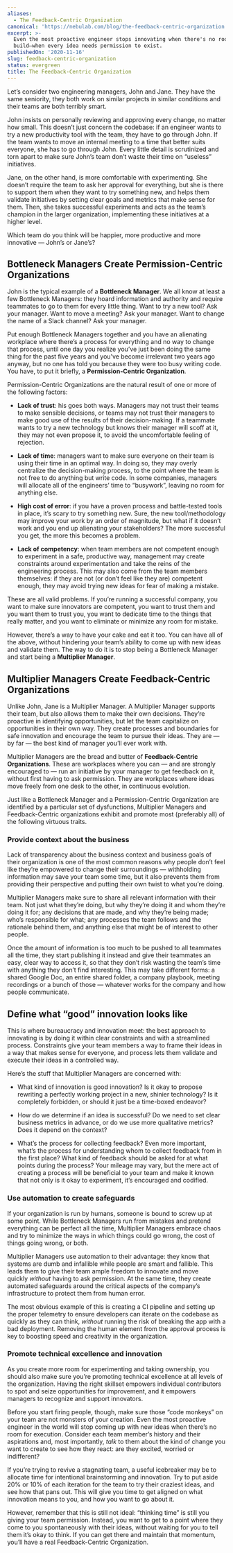 ```yaml
---
aliases:
  - The Feedback-Centric Organization
canonical: 'https://nebulab.com/blog/the-feedback-centric-organization'
excerpt: >-
  Even the most proactive engineer stops innovating when there's no room to
  build—when every idea needs permission to exist.
publishedOn: '2020-11-16'
slug: feedback-centric-organization
status: evergreen
title: The Feedback-Centric Organization
---
```

Let’s consider two engineering managers, John and Jane. They have the same seniority, they both work on similar projects in similar conditions and their teams are both terribly smart.

John insists on personally reviewing and approving every change, no matter how small. This doesn’t just concern the codebase: if an engineer wants to try a new productivity tool with the team, they have to go through John. If the team wants to move an internal meeting to a time that better suits everyone, she has to go through John. Every little detail is scrutinized and torn apart to make sure John’s team don’t waste their time on “useless” initiatives.

Jane, on the other hand, is more comfortable with experimenting. She doesn’t require the team to ask her approval for everything, but she is there to support them when they want to try something new, and helps them validate initiatives by setting clear goals and metrics that make sense for them. Then, she takes successful experiments and acts as the team’s champion in the larger organization, implementing these initiatives at a higher level.

Which team do you think will be happier, more productive and more innovative — John’s or Jane’s?

## Bottleneck Managers Create Permission-Centric Organizations

John is the typical example of a **Bottleneck Manager**. We all know at least a few Bottleneck Managers: they hoard information and authority and require teammates to go to them for every little thing. Want to try a new tool? Ask your manager. Want to move a meeting? Ask your manager. Want to change the name of a Slack channel? Ask your manager.

Put enough Bottleneck Managers together and you have an alienating workplace where there’s a process for everything and no way to change that process, until one day you realize you’ve just been doing the same thing for the past five years and you’ve become irrelevant two years ago anyway, but no one has told you because they were too busy writing code. You have, to put it briefly, a **Permission-Centric Organization**.

Permission-Centric Organizations are the natural result of one or more of the following factors:

- **Lack of trust**: his goes both ways. Managers may not trust their teams to make sensible decisions, or teams may not trust their managers to make good use of the results of their decision-making. If a teammate wants to try a new technology but knows their manager will scoff at it, they may not even propose it, to avoid the uncomfortable feeling of rejection.

- **Lack of time**: managers want to make sure everyone on their team is using their time in an optimal way. In doing so, they may overly centralize the decision-making process, to the point where the team is not free to do anything but write code. In some companies, managers will allocate all of the engineers’ time to “busywork”, leaving no room for anything else.

- **High cost of error**: if you have a proven process and battle-tested tools in place, it’s scary to try something new. Sure, the new tool/methodology may improve your work by an order of magnitude, but what if it doesn’t work and you end up alienating your stakeholders? The more successful you get, the more this becomes a problem.

- **Lack of competency**: when team members are not competent enough to experiment in a safe, productive way, management may create constraints around experimentation and take the reins of the engineering process. This may also come from the team members themselves: if they are not (or don’t feel like they are) competent enough, they may avoid trying new ideas for fear of making a mistake.

These are all valid problems. If you’re running a successful company, you want to make sure innovators are competent, you want to trust them and you want them to trust you, you want to dedicate time to the things that really matter, and you want to eliminate or minimize any room for mistake.

However, there’s a way to have your cake and eat it too. You can have all of the above, without hindering your team’s ability to come up with new ideas and validate them. The way to do it is to stop being a Bottleneck Manager and start being a **Multiplier Manager**.

## Multiplier Managers Create Feedback-Centric Organizations

Unlike John, Jane is a Multiplier Manager. A Multiplier Manager supports their team, but also allows them to make their own decisions. They’re proactive in identifying opportunities, but let the team capitalize on opportunities in their own way. They create processes and boundaries for safe innovation and encourage the team to pursue their ideas. They are — by far — the best kind of manager you’ll ever work with.

Multiplier Managers are the bread and butter of **Feedback-Centric Organizations**. These are workplaces where you can — and are strongly encouraged to — run an initiative by your manager to get feedback on it, without first having to ask permission. They are workplaces where ideas move freely from one desk to the other, in continuous evolution.

Just like a Bottleneck Manager and a Permission-Centric Organization are identified by a particular set of dysfunctions, Multiplier Managers and Feedback-Centric organizations exhibit and promote most (preferably all) of the following virtuous traits.

### Provide context about the business

Lack of transparency about the business context and business goals of their organization is one of the most common reasons why people don’t feel like they’re empowered to change their surroundings — withholding information may save your team some time, but it also prevents them from providing their perspective and putting their own twist to what you’re doing.

Multiplier Managers make sure to share all relevant information with their team. Not just what they’re doing, but why they’re doing it and whom they’re doing it for; any decisions that are made, and why they’re being made; who’s responsible for what; any processes the team follows and the rationale behind them, and anything else that might be of interest to other people.

Once the amount of information is too much to be pushed to all teammates all the time, they start publishing it instead and give their teammates an easy, clear way to access it, so that they don’t risk wasting the team’s time with anything they don’t find interesting. This may take different forms: a shared Google Doc, an entire shared folder, a company playbook, meeting recordings or a bunch of those — whatever works for the company and how people communicate.

## Define what “good” innovation looks like

This is where bureaucracy and innovation meet: the best approach to innovating is by doing it within clear constraints and with a streamlined process. Constraints give your team members a way to frame their ideas in a way that makes sense for everyone, and process lets them validate and execute their ideas in a controlled way.

Here’s the stuff that Multiplier Managers are concerned with:

- What kind of innovation is good innovation? Is it okay to propose rewriting a perfectly working project in a new, shinier technology? Is it completely forbidden, or should it just be a time-boxed endeavor?

- How do we determine if an idea is successful? Do we need to set clear business metrics in advance, or do we use more qualitative metrics? Does it depend on the context?

- What’s the process for collecting feedback? Even more important, what’s the process for understanding whom to collect feedback from in the first place? What kind of feedback should be asked for at what points during the process? Your mileage may vary, but the mere act of creating a process will be beneficial to your team and make it known that not only is it okay to experiment, it’s encouraged and codified.

### Use automation to create safeguards

If your organization is run by humans, someone is bound to screw up at some point. While Bottleneck Managers run from mistakes and pretend everything can be perfect all the time, Multiplier Managers embrace chaos and try to minimize the ways in which things could go wrong, the cost of things going wrong, or both.

Multiplier Managers use automation to their advantage: they know that systems are dumb and infallible while people are smart and fallible. This leads them to give their team ample freedom to innovate and move quickly *without* having to ask permission. At the same time, they create automated safeguards around the critical aspects of the company’s infrastructure to protect them from human error.

The most obvious example of this is creating a CI pipeline and setting up the proper telemetry to ensure developers can iterate on the codebase as quickly as they can think, *without* running the risk of breaking the app with a bad deployment. Removing the human element from the approval process is key to boosting speed and creativity in the organization.

### Promote technical excellence and innovation

As you create more room for experimenting and taking ownership, you should also make sure you’re promoting technical excellence at all levels of the organization. Having the right skillset empowers individual contributors to spot and seize opportunities for improvement, and it empowers managers to recognize and support innovators.

Before you start firing people, though, make sure those “code monkeys” on your team are not monsters of your creation. Even the most proactive engineer in the world will stop coming up with new ideas when there’s no room for execution. Consider each team member’s history and their aspirations and, most importantly, *talk* to them about the kind of change you want to create to see how they react: are they excited, worried or indifferent?

If you’re trying to revive a stagnating team, a useful icebreaker may be to allocate time for intentional brainstorming and innovation. Try to put aside 20% or 10% of each iteration for the team to try their craziest ideas, and see how that pans out. This will give you time to get aligned on what innovation means to you, and how you want to go about it.

However, remember that this is still not ideal: “thinking time” is still you giving your team permission. Instead, you want to get to a point where they come to you spontaneously with their ideas, without waiting for you to tell them it’s okay to think. If you can get there and maintain that momentum, you’ll have a real Feedback-Centric Organization.
